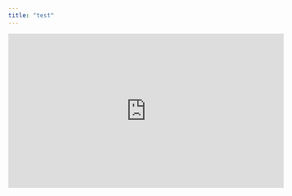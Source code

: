 ```yaml
---
title: "test"
---
```

<iframe width="560" height="315" src="https://www.youtube.com/watch?v=dQw4w9WgXcQ" frameborder="0" allowfullscreen></iframe>
